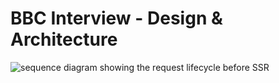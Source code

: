 # BBC Interview - Design & Architecture

![sequence diagram showing the request lifecycle before SSR](/no-ssr-req-lifecycle.png)
